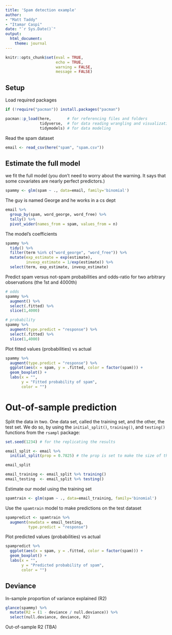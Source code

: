 ```yaml
---
title: 'Spam detection example'
author:
- "Matt Taddy"
- "Itamar Caspi"
date: "`r Sys.Date()`"
output:
  html_document:
    theme: journal
---
```


```r

knitr::opts_chunk$set(eval = TRUE,
                      echo = TRUE,
                      warning = FALSE,
                      message = FALSE)

```

## Setup

Load required packages

```r

if (!require("pacman")) install.packages("pacman")

pacman::p_load(here,       # for referencing files and folders
               tidyverse,  # for data reading wrangling and visualization
               tidymodels) # for data modeling

```

Read the spam dataset

```r

email <- read_csv(here("spam", "spam.csv"))

```

## Estimate the full model

we fit the full model (you don't need to worry about the warning. It says that some covariates are nearly perfect predictors.)

```r

spammy <- glm(spam ~ ., data=email, family='binomial')

```

The guy is named George and he works in a cs dept
```r

email %>% 
  group_by(spam, word_george, word_free) %>% 
  tally() %>% 
  pivot_wider(names_from = spam, values_from = n)

```

The model's coefficients
```r

spammy %>% 
  tidy() %>% 
  filter(term %in% c("word_george", "word_free")) %>% 
  mutate(exp_estimate = exp(estimate),
         invexp_estimate = 1/exp(estimate)) %>% 
  select(term, exp_estimate, invexp_estimate)

```

Predict spam versus not-spam probabilities and odds-ratio for two arbitrary observations (the 1st and 4000th)

```r

# odds
spammy %>% 
  augment() %>% 
  select(.fitted) %>% 
  slice(1,4000)

# probability
spammy %>% 
  augment(type.predict = "response") %>% 
  select(.fitted) %>% 
  slice(1,4000)

```


Plot fitted values (probabilities) vs actual
```r

spammy %>% 
  augment(type.predict = "response") %>% 
  ggplot(aes(x = spam, y = .fitted, color = factor(spam))) +
  geom_boxplot() +
  labs(x = "",
       y = "Fitted probability of spam",
       color = "")

```


# Out-of-sample prediction

Split the data in two. One data set, called the training set, and the other, the test set. We do so, by using the `initial_split()`, `training()`, and `testing()` functions from the `rsampl` package:

```r

set.seed(1234) # for the replicating the results

email_split <- email %>% 
  initial_split(prop = 0.7825) # the prop is set to make the size of the test set = 1000

email_split
```


```r

email_training <- email_split %>% training()
email_testing  <- email_split %>% testing()

```


Estimate our model using the training set

```r

spamtrain <- glm(spam ~ ., data=email_training, family='binomial')

```

Use the `spamtrain` model to make predictions on the test dataset

```r

spampredict <- spamtrain %>% 
  augment(newdata = email_testing,
          type.predict = "response")

```

Plot predicted values (probabilities) vs actual
```r

spampredict %>% 
  ggplot(aes(x = spam, y = .fitted, color = factor(spam))) +
  geom_boxplot() +
  labs(x = "",
       y = "Predicted probability of spam",
       color = "")

```


## Deviance

In-sample proportion of variance explained (R2)
```r

glance(spammy) %>% 
  mutate(R2 = (1 - deviance / null.deviance)) %>% 
  select(null.deviance, deviance, R2)

```

Out-of-sample R2 (TBA)
